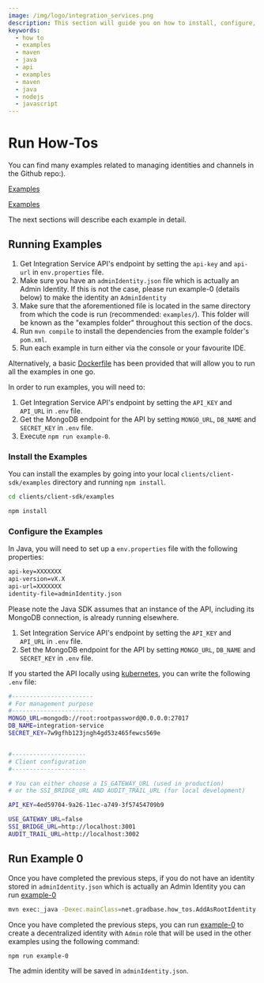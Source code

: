 ```yaml
---
image: /img/logo/integration_services.png
description: This section will guide you on how to install, configure, and run the examples.
keywords:
  - how to
  - examples
  - maven
  - java
  - api
  - examples
  - maven
  - java
  - nodejs
  - javascript
---
```



# Run How-Tos

You can find many examples related to managing identities and channels in the Github repo:).

<Tabs groupId="language">
<TabItem value="java" label="Java">

[Examples](https://github.com/albydeca/iota-is-sdk/tree/main/examples)

</TabItem>
<TabItem value="node" label="Node.js">

[Examples](https://github.com/iotaledger/integration-services/tree/master/clients/client-sdk/examples)

</TabItem>
</Tabs>

The next sections will describe each example in detail.

## Running Examples

<Tabs groupId="language">
<TabItem value="java" label="Java">

1. Get Integration Service API's endpoint by setting the `api-key` and `api-url` in `env.properties` file.
2. Make sure you have an `adminIdentity.json` file which is actually an Admin Identity. If this is not the case, please run example-0 (details below) to make the identity an `AdminIdentity`
3. Make sure that the aforementioned file is located in the same directory from which the code is run (recommended: `examples/`). This folder will be known as the "examples folder"
   throughout this section of the docs.
4. Run `mvn compile` to install the dependencies from the example folder's `pom.xml`.
5. Run each example in turn either via the console or your favourite IDE.

Alternatively, a basic [Dockerfile](https://github.com/albydeca/iota-is-sdk/blob/main/Dockerfile) has been provided that will allow you to run all the examples in one go.

</TabItem>
<TabItem value="node" label="Node.js">

In order to run examples, you will need to:

1. Get Integration Service API's endpoint by setting the `API_KEY` and `API_URL` in `.env` file.
2. Get the MongoDB endpoint for the API by setting `MONGO_URL`, `DB_NAME` and `SECRET_KEY` in `.env` file.
3. Execute `npm run example-0`.

### Install the Examples

You can install the examples by going into your local `clients/client-sdk/examples` directory and running `npm install`.

```bash
cd clients/client-sdk/examples
```

```bash
npm install
```

</TabItem>
</Tabs>

### Configure the Examples

<Tabs groupId="language">
<TabItem value="java" label="Java">

In Java, you will need to set up a `env.properties` file with the following properties:

```bash
api-key=XXXXXXX
api-version=vX.X
api-url=XXXXXXX
identity-file=adminIdentity.json
```

Please note the Java SDK assumes that an instance of the API, including its MongoDB connection, is already running elsewhere.

</TabItem>
<TabItem value="node" label="Node.js">

1. Set Integration Service API's endpoint by setting the `API_KEY` and `API_URL` in `.env` file.
2. Set the MongoDB endpoint for the API by setting `MONGO_URL`, `DB_NAME` and `SECRET_KEY` in `.env` file.

If you started the API locally using [kubernetes](../../getting_started/installation/kubernetes/local_setup.md), you can write
the following `.env` file:

```bash
#-----------------------
# For management purpose
#-----------------------
MONGO_URL=mongodb://root:rootpassword@0.0.0.0:27017
DB_NAME=integration-service
SECRET_KEY=7w9gfhb123jngh4gd53z465fewcs569e


#---------------------
# Client configuration
#---------------------

# You can either choose a IS_GATEWAY_URL (used in production)
# or the SSI_BRIDGE_URL AND AUDIT_TRAIL_URL (for local development)

API_KEY=4ed59704-9a26-11ec-a749-3f57454709b9

USE_GATEWAY_URL=false
SSI_BRIDGE_URL=http://localhost:3001
AUDIT_TRAIL_URL=http://localhost:3002
```

</TabItem>
</Tabs>

## Run Example 0

<Tabs groupId="language">
<TabItem value="java" label="Java">

Once you have completed the previous steps, if you do not have an identity stored in `adminIdentity.json` which is actually an Admin Identity
you can run [example-0](https://github.com/albydeca/iota-is-sdk/blob/main/examples/src/main/java/net/gradbase/examples/AddAsRootIdentity.java)

```bash
mvn exec:_java -Dexec.mainClass=net.gradbase.how_tos.AddAsRootIdentity
```

</TabItem>
<TabItem value="node" label="Node.js">

Once you have completed the previous steps, you can run [example-0](https://github.com/iotaledger/integration-services/blob/master/clients/client-sdk/examples/0-MakeRootIdentityAdmin.ts) to create a decentralized identity with `Admin` role
that will be used in the other examples using the following command:

```bash
npm run example-0
```

The admin identity will be saved in `adminIdentity.json`.

</TabItem>
</Tabs>
